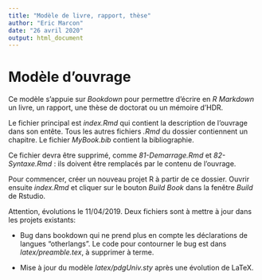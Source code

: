 ```yaml
---
title: "Modèle de livre, rapport, thèse"
author: "Eric Marcon"
date: "26 avril 2020"
output: html_document
---
```


# Modèle d'ouvrage


Ce modèle s'appuie sur _Bookdown_ pour permettre d'écrire en _R Markdown_ un livre, un rapport, une thèse de doctorat ou un mémoire d'HDR.

Le fichier principal est _index.Rmd_ qui contient la description de l'ouvrage dans son entête. Tous les autres fichiers _.Rmd_ du dossier contiennent un chapitre. Le fichier _MyBook.bib_ contient la bibliographie.

Ce fichier devra être supprimé, comme _81-Demarrage.Rmd_ et _82-Syntaxe.Rmd_ : ils doivent être remplacés par le contenu de l'ouvrage.

Pour commencer, créer un nouveau projet R à partir de ce dossier.
Ouvrir ensuite _index.Rmd_ et cliquer sur le bouton _Build Book_ dans la fenêtre _Build_ de Rstudio.

Attention, évolutions le 11/04/2019. Deux fichiers sont à mettre à jour dans les projets existants:

- Bug dans bookdown qui ne prend plus en compte les déclarations de langues "otherlangs". Le code pour contourner le bug est dans _latex/preamble.tex_, à supprimer à terme.

- Mise à jour du modèle _latex/pdgUniv.sty_ après une évolution de LaTeX.
